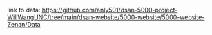 link to data: <https://github.com/anly501/dsan-5000-project-WillWangUNC/tree/main/dsan-website/5000-website/5000-website-Zenan/Data>